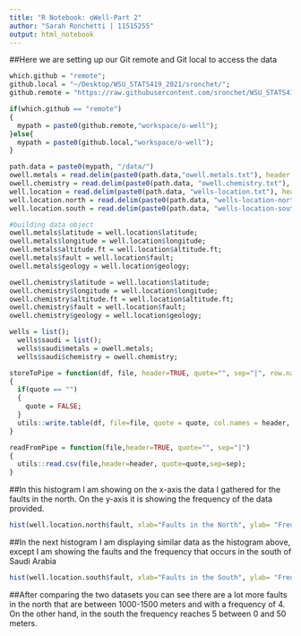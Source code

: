 ```yaml
---
title: "R Notebook: oWell-Part 2"
author: "Sarah Ronchetti | 11515255"
output: html_notebook
---
```


##Here we are setting up our Git remote and Git local to access the data 
```r
which.github = "remote";
github.local = "~/Desktop/WSU_STATS419_2021/sronchet/";
github.remote = "https://raw.githubusercontent.com/sronchet/WSU_STATS419_2021/main/sronchet/";

if(which.github == "remote")
{
  mypath = paste0(github.remote,"workspace/o-well");
}else{
  mypath = paste0(github.local,"workspace/o-well");
}

```


```r
path.data = paste0(mypath, "/data/")
owell.metals = read.delim(paste0(path.data,"owell.metals.txt"), header = TRUE, sep="|");
owell.chemistry = read.delim(paste0(path.data, "owell.chemistry.txt"), header = TRUE, sep="|");
well.location = read.delim(paste0(path.data, "wells-location.txt"), header= TRUE, sep = "|");
well.location.north = read.delim(paste0(path.data, "wells-location-north.txt"), header=TRUE, sep="|");
well.location.south = read.delim(paste0(path.data, "wells-location-south.txt"), header= TRUE, sep="|");
```

```r

#building data object
owell.metals$latitude = well.location$latitude;
owell.metals$longitude = well.location$longitude;
owell.metals$altitude.ft = well.location$altitude.ft;
owell.metals$fault = well.location$fault;
owell.metals$geology = well.location$geology;

owell.chemistry$latitude = well.location$latitude;
owell.chemistry$longitude = well.location$longitude;
owell.chemistry$altitude.ft = well.location$altitude.ft;
owell.chemistry$fault = well.location$fault;
owell.chemistry$geology = well.location$geology;

wells = list(); 
  wells$saudi = list(); 
  wells$saudi$metals = owell.metals;
  wells$saudi$chemistry = owell.chemistry;

```

```r
storeToPipe = function(df, file, header=TRUE, quote="", sep="|", row.names = FALSE)
{
  if(quote == "")
  {
    quote = FALSE;
  }
  utils::write.table(df, file=file, quote = quote, col.names = header, row.name = row.names, sep = sep);
}

readFromPipe = function(file,header=TRUE, quote="", sep="|")
{
  utils::read.csv(file,header=header, quote=quote,sep=sep);
}

```


##In this histogram I am showing on the x-axis the data I gathered for the faults in the north. On the y-axis it is showing the frequency of the data provided. 
```r

hist(well.location.north$fault, xlab="Faults in the North", ylab= "Frequency", main = "Histogram of the Frequency of Faults in the North"); 

```
##In the next histogram I am displaying similar data as the histogram above, except I am showing the faults and the frequency that occurs in the south of Saudi Arabia 
```r

hist(well.location.south$fault, xlab="Faults in the South", ylab= "Frequency", main = "Histogram of the Frequency of Faults in the South");


```
##After comparing the two datasets you can see there are a lot more faults in the north that are between 1000-1500 meters and with a frequency of 4. On the other hand, in the south the frequency reaches 5 between 0 and 50 meters. 